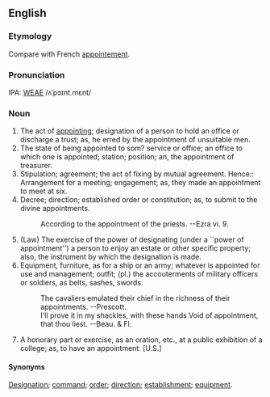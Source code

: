 ==English==
===Etymology===
Compare with French [[appointement]].

===Pronunciation===
IPA: [[WEAE]] /ʌˈpɔɪnt.mɛnt/

===Noun===
# The act of [[appointing]]; designation of a person to hold an office or discharge a trust; as, he erred by the  appointment of unsuitable men.
# The state of being appointed to som? service or office; an office to which one is appointed; station; position; an, the appointment of treasurer.
# Stipulation; agreement; the act of fixing by mutual agreement. Hence:: Arrangement for a meeting; engagement; as, they made an appointment to meet at six.
# Decree; direction; established order or constitution; as, to submit to the divine appointments.
#:    According to the appointment of the priests. --Ezra vi. 9.
# (Law) The exercise of the power of designating (under a ``power of appointment'') a person to enjoy an estate or other specific property; also, the instrument by which the designation is made.
# Equipment, furniture, as for a ship or an army; whatever is appointed for use and management; outfit; (pl.) the accouterments of military officers or soldiers, as belts, sashes, swords.
#:    The cavaliers emulated their chief in the richness of their appointments. --Prescott.
#:    I'll prove it in my shackles, with these hands Void of appointment, that thou liest. --Beau. & Fl.
# A honorary part or exercise, as an oration, etc., at a public exhibition of a college; as, to have an appointment. [U.S.]

====Synonyms====
[[Designation]]; [[command]]; [[order]]; [[direction]]; [[establishment]]; [[equipment]].

<!-- material copied from Webster's Revised Unabridged Dictionary (1913) -->